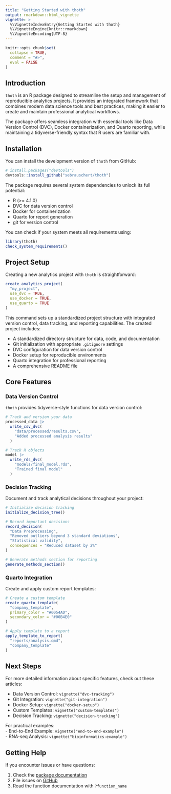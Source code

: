 ```yaml
---
title: "Getting Started with thoth"
output: rmarkdown::html_vignette
vignette: >
  %\VignetteIndexEntry{Getting Started with thoth}
  %\VignetteEngine{knitr::rmarkdown}
  %\VignetteEncoding{UTF-8}
---
```


```r
knitr::opts_chunk$set(
  collapse = TRUE,
  comment = "#>",
  eval = FALSE
)
```

## Introduction

`thoth` is an R package designed to streamline the setup and management of reproducible analytics projects. It provides an integrated framework that combines modern data science tools and best practices, making it easier to create and maintain professional analytical workflows.

The package offers seamless integration with essential tools like Data Version Control (DVC), Docker containerization, and Quarto reporting, while maintaining a tidyverse-friendly syntax that R users are familiar with.

## Installation

You can install the development version of `thoth` from GitHub:

```r
# install.packages("devtools")
devtools::install_github("sebrauschert/thoth")
```

The package requires several system dependencies to unlock its full potential:

- R (>= 4.1.0)  
- DVC for data version control  
- Docker for containerization  
- Quarto for report generation  
- git for version control  

You can check if your system meets all requirements using:

```r
library(thoth)
check_system_requirements()
```

## Project Setup

Creating a new analytics project with `thoth` is straightforward:

```r
create_analytics_project(
  "my_project",
  use_dvc = TRUE,
  use_docker = TRUE,
  use_quarto = TRUE
)
```

This command sets up a standardized project structure with integrated version control, data tracking, and reporting capabilities. The created project includes:

- A standardized directory structure for data, code, and documentation  
- Git initialization with appropriate `.gitignore` settings  
- DVC configuration for data version control  
- Docker setup for reproducible environments  
- Quarto integration for professional reporting  
- A comprehensive README file  

## Core Features

### Data Version Control

`thoth` provides tidyverse-style functions for data version control:

```r
# Track and version your data
processed_data |>
  write_csv_dvc(
    "data/processed/results.csv",
    "Added processed analysis results"
  )

# Track R objects
model |>
  write_rds_dvc(
    "models/final_model.rds",
    "Trained final model"
  )
```

### Decision Tracking

Document and track analytical decisions throughout your project:

```r
# Initialize decision tracking
initialize_decision_tree()

# Record important decisions
record_decision(
  "Data Preprocessing",
  "Removed outliers beyond 3 standard deviations",
  "Statistical validity",
  consequences = "Reduced dataset by 2%"
)

# Generate methods section for reporting
generate_methods_section()
```

### Quarto Integration

Create and apply custom report templates:

```r
# Create a custom template
create_quarto_template(
  "company_template",
  primary_color = "#0054AD",
  secondary_color = "#00B4E0"
)

# Apply template to a report
apply_template_to_report(
  "reports/analysis.qmd",
  "company_template"
)
```

## Next Steps

For more detailed information about specific features, check out these articles:

- Data Version Control: `vignette("dvc-tracking")`  
- Git Integration: `vignette("git-integration")`  
- Docker Setup: `vignette("docker-setup")`  
- Custom Templates: `vignette("custom-templates")`  
- Decision Tracking: `vignette("decision-tracking")`  

For practical examples:  
- End-to-End Example: `vignette("end-to-end-example")`  
- RNA-seq Analysis: `vignette("bioinformatics-example")`  

## Getting Help

If you encounter issues or have questions:

1. Check the [package documentation](https://sebrauschert.github.io/thoth/)  
2. File issues on [GitHub](https://github.com/sebrauschert/thoth/issues)  
3. Read the function documentation with `?function_name`   

